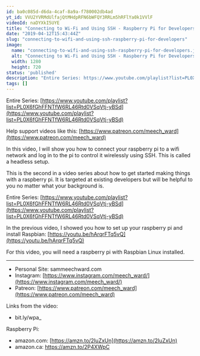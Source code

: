 ```yaml
---
id: ba0c085d-d6da-4caf-8a9a-f780002db4ad
yt_id: VVU2YVRMdUlfajQtMHdpRFN6bWFQY3RRLm5hRFlYa0k1VVlF
videoId: naDYXkI5UYE
title: "Connecting to Wi-Fi and Using SSH - Raspberry Pi for Developers"
date: "2019-04-12T15:43:44Z"
slug: "connecting-to-wifi-and-using-ssh-raspberry-pi-for-developers"
image: 
  name: "connecting-to-wifi-and-using-ssh-raspberry-pi-for-developers.jpg"
  alt: "Connecting to Wi-Fi and Using SSH - Raspberry Pi for Developers"
  width: 1280
  height: 720
status: 'published'
description: "Entire Series: https://www.youtube.com/playlist?list=PL0X6fGhFFNTfW6RL46Rtd0VSqVtj-yBSd"
tags: []
---
```


Entire Series: [https://www.youtube.com/playlist?list=PL0X6fGhFFNTfW6RL46Rtd0VSqVtj-yBSd](https://www.youtube.com/playlist?list=PL0X6fGhFFNTfW6RL46Rtd0VSqVtj-yBSd)

Help support videos like this: [https://www.patreon.com/meech_ward](https://www.patreon.com/meech_ward)

In this video, I will show you how to connect your raspberry pi to a wifi network and log in to the pi to control it wirelessly using SSH. This is called a headless setup.

This is the second in a video series about how to get started making things with a raspberry pi. It is targeted at existing developers but will be helpful to you no matter what your background is.

Entire Series: [https://www.youtube.com/playlist?list=PL0X6fGhFFNTfW6RL46Rtd0VSqVtj-yBSd](https://www.youtube.com/playlist?list=PL0X6fGhFFNTfW6RL46Rtd0VSqVtj-yBSd)

In the previous video, I showed you how to set up your raspberry pi and install Raspbian: [https://youtu.be/hArqrFTq5vQ](https://youtu.be/hArqrFTq5vQ)

For this video, you will need a raspberry pi with Raspbian Linux installed.

---

* Personal Site: sammeechward.com
* Instagram: [https://www.instagram.com/meech_ward/](https://www.instagram.com/meech_ward/)
* Patreon: [https://www.patreon.com/meech_ward](https://www.patreon.com/meech_ward)

Links from the video:
* bit.ly/wpa_

Raspberry Pi:
* amazon.com: [https://amzn.to/2IuZxUn](https://amzn.to/2IuZxUn)
* amazon.ca: https://amzn.to/2P4XWpC
